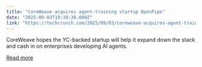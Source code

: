 ```yaml
---
title: "CoreWeave acquires agent-training startup OpenPipe"
date: "2025-09-03T19:38:36.000Z"
link: "https://techcrunch.com/2025/09/03/coreweave-acquires-agent-training-startup-openpipe/"
---
```


CoreWeave hopes the YC-backed startup will help it expand down the stack and cash in on enterprises developing AI agents.

[Read more](https://techcrunch.com/2025/09/03/coreweave-acquires-agent-training-startup-openpipe/)
